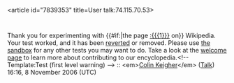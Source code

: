 <article id="7839353" title=User talk:74.115.70.53>
	<talkpage id="7839353" title="User talk:74.115.70.53">
Thank you for experimenting with {{#if:{{{1|}}}|the page [[:{{{1}}}]] on}} Wikipedia. Your test worked, and it has been [[Help:Reverting|reverted]] or removed. Please use [[Wikipedia:Sandbox|the sandbox]] for any other tests you may want to do. Take a look at the [[Wikipedia:Introduction|welcome page]] to learn more about contributing to our encyclopedia.&lt;!-- Template:Test (first level warning) --&gt; :: &lt;em&gt;[[User:Colin Keigher|Colin Keigher]]&lt;/em&gt; ([[User talk:Colin Keigher|Talk]]) 16:16, 8 November 2006 (UTC)
	</talkpage>
</article>
